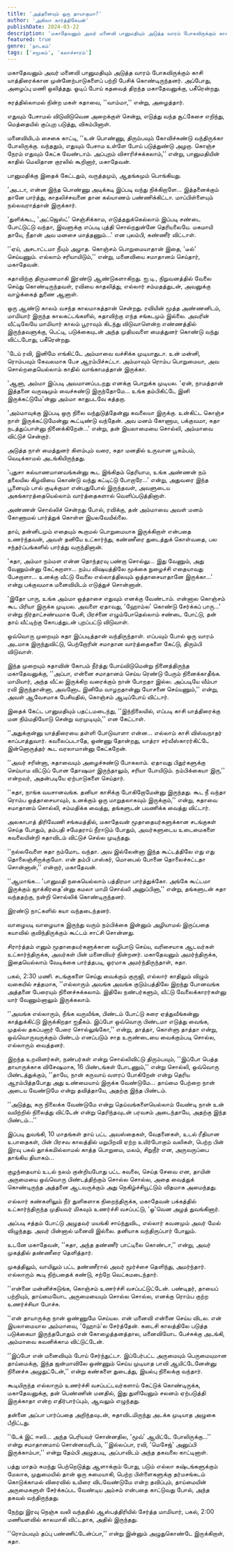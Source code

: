 ```yaml
---
title: 'அத்தனையும் ஒரு தாயாகுமா?'
author: 'அகிலா கார்த்திகேயன்'
publishDate: 2024-03-22
description: 'மகாதேவனும் அவர் மனைவி பானுமதியும் அடுத்த வாரம் போகவிருக்கும் காசி யாத்திரைக்கான முன்னேற்பாடுகளைப் பற்றி பேசிக் கொண்டிருந்தனர். அப்போது...'
featured: true
genre: 'நாடகம்'
tags: ['சமூகம்', 'கலாச்சாரம்']
---
```


மகாதேவனும் அவர் மனைவி பானுமதியும் அடுத்த வாரம் போகவிருக்கும் காசி யாத்திரைக்கான முன்னேற்பாடுகளைப் பற்றி பேசிக் கொண்டிருந்தனர். அப்போது, அழைப்பு மணி ஒலித்தது. ஓடிப் போய் கதவைத் திறந்த மகாதேவனுக்கு, பகீரென்றது.

சுரத்தில்லாமல் நின்ற மகள் சுதாவை, ''வாம்மா,'' என்று, அழைத்தார்.

எதுவும் பேசாமல் விடுவிடுவென அறைக்குள் சென்று, எடுத்து வந்த சூட்கேசை எறிந்து, மெத்தையில் குப்புற படுத்து, விசும்பினாள்.

மனைவியிடம் சைகை காட்டி, ''உன் பொண்ணு, திரும்பவும் கோவிச்சுண்டு வந்திருக்கா போலிருக்கு. வந்ததும், எதுவும் பேசாம உள்ளே போய் படுத்துண்டு அழறா. கொஞ்ச நேரம் எதுவும் கேட்க வேண்டாம். அப்புறம் விசாரிச்சுக்கலாம்,'' என்று, பானுமதியின் காதில் மெலிதான குரலில் கூறினார், மகாதேவன்.

பானுமதிக்கு இதைக் கேட்டதும், வருத்தமும், ஆதங்கமும் பொங்கியது.

'அடடா, என்ன இந்த பொண்ணு அடிக்கடி இப்படி வந்து நிக்கிறாளே... இத்தனைக்கும் தானே பார்த்து, காதலிச்சவனை தான கல்யாணம் பண்ணிக்கிட்டா. மாப்பிள்ளையும் நல்லவராத்தான் இருக்கார்.

'துளிக்கூட, 'அட்ஜெஸ்ட்' செஞ்சிக்காம, எடுத்ததுக்கெல்லாம் இப்படி சண்டை போட்டுட்டு வந்தா, இவளுக்கு எப்படி புத்தி சொல்றதுன்னே தெரியலையே. மகமாயி தாயே, நீதான் அவ மனசை மாத்தணும்...' என புலம்பி, கண்ணீர் விட்டாள்.

''ஏய், அசடாட்டமா நீயும் அழாத. கொஞ்சம் பொறுமையாதான் இதை, 'டீல்' செய்யணும். எல்லாம் சரியாயிடும்,'' என்று, மனைவியை சமாதானம் செய்தார், மகாதேவன்.

சுதாவிற்கு திருமணமாகி இரண்டு ஆண்டுகளாகிறது. ஐ.டி., நிறுவனத்தில் வேலை செய்து கொண்டிருந்தவள், ரவியை காதலித்து, எல்லார் சம்மதத்துடன், அவனுக்கு வாழ்க்கைத் துணை ஆனாள்.

ஒரு ஆண்டு காலம் வசந்த காலமாகத்தான் சென்றது. ரவியின் மூத்த அண்ணனிடம், மாமியார் இருந்த காலகட்டங்களில், சுதாவிற்கு எந்த சங்கடமும் இல்லை. அவரின் வீட்டிலேயே மாமியார் காலம் பூராவும் கிடந்து விடுவாளென்ற எண்ணத்தில் இருந்தவளுக்கு, பெட்டி, படுக்கையுடன் அந்த முதியவளை மைத்துனர் கொண்டு வந்து விட்டபோது, பகீரென்றது.

'டேய் ரவி, இனிமே எங்கிட்டே அம்மாவை வச்சிக்க முடியாதுடா. உன் மன்னி, ரொம்பவும் கேவலமாக பேச ஆரம்பிச்சுட்டா. அம்மாவும் ரொம்ப பொறுமையா, அவ சொல்றதையெல்லாம் காதில் வாங்காமத்தான் இருக்கா.

'ஆனா, அம்மா இப்படி அவமானப்படறது எனக்கு பொறுக்க முடியல. 'ஏன், நாமத்தான் இத்தனை வருஷமும் வைச்சுண்டு இருந்தோமே... உங்க தம்பிகிட்டே இனி இருக்கட்டுமே'ன்னு அம்மா காதுபடவே கத்தறா.

'அம்மாவுக்கு இப்படி ஒரு நிலை வந்துடுத்தேன்னு கவலையா இருக்கு. உன்கிட்ட கொஞ்ச நாள் இருக்கட்டுமேன்னு கூட்டிண்டு வந்தேன். அவ மனம் கோணாம, பக்குவமா, சுதா நடத்துப்பாள்னு நினைக்கிறேன்...' என்று, தன் இயலாமையை சொல்லி, அம்மாவை விட்டுச் சென்றார்.

அடுத்த நாள் மைத்துனர் கிளம்பும் வரை, சுதா மனதில் உருவான பூகம்பம், வெடிக்காமல் அடங்கியிருந்தது.

'புதுசா கல்யாணமானவங்கன்னு கூட இங்கிதம் தெரியாம, உங்க அண்ணன் நம் தலையில கிழவியை கொண்டு வந்து கட்டிட்டு போறாரே...' என்று, அதுவரை இந்த பூனையும் பால் குடிக்குமா என்பதுபோல் இருந்தவள், அவளுடைய அகங்காரத்தையெல்லாம் வார்த்தைகளால் வெளிப்படுத்தினாள்.

அண்ணன் சொல்லிச் சென்றது போல், ரவிக்கு, தன் அம்மாவை அவள் மனம் கோணாமல் பார்த்துக் கொள்ள இயலவேயில்லை.

தாய், தன்னிடமும் எதையும் கூறாமல் பொறுமையாக இருக்கிறாள் என்பதை உணர்ந்தவன், அவள் தனியே உட்கார்ந்து, கண்ணீரை துடைத்துக் கொள்வதை, பல சந்தர்ப்பங்களில் பார்த்து வருந்தினான்.

'சுதா, அம்மா நம்மள என்ன தொந்தரவு பண்றா சொல்லு... இது வேணும், அது வேணும்ன்னு கேட்கறாளா... நம்ப விஷயத்திலே மூக்கை நுழைச்சி எதையாவது பேசறாளா... உனக்கு வீட்டு வேலை எல்லாத்திலயும் ஒத்தாசையாதானே இருக்கா...' என்று பக்குவமாக மனைவியிடம் எடுத்துச் சொன்னான்.

'இதோ பாரு, உங்க அம்மா ஒத்தாசை எதுவும் எனக்கு வேண்டாம். என்னால கொஞ்சம் கூட பிரியா இருக்க முடியல. அவளை ஏதாவது, 'ஹோம்ல' கொண்டு சேர்க்கப் பாரு...' என்று நிர்தாட்சண்யமாக பேசி, பிரச்னை எழும்போதெல்லாம் சண்டை போட்டு, தன் தாய் வீட்டிற்கு கோபத்துடன் புறப்பட்டு விடுவாள்.

ஒவ்வொரு முறையும் சுதா இப்படித்தான் வந்திருந்தாள். எப்பவும் போல் ஒரு வாரம் அடமாக இருந்துவிட்டு, பெற்றோரின் சமாதான வார்த்தைகளை கேட்டு, திரும்பி விடுவாள்.

இந்த முறையும் சுதாவின் கோபம் நீர்த்து போய்விடுமென்று நினைத்திருந்த மகாதேவனுக்கு, ''அப்பா, என்னை சமாதானம் செய்ய ரெண்டு பேரும் நினைக்காதீங்க. மாமியார், அந்த வீட்ல இருக்கிற வரைக்கும் நான் போறதா இல்ல. அப்படியே வீம்பா ரவி இருந்தான்னா, அவனோட இனிமே வாழறதான்னு யோசனை செய்யணும்,'' என்று, அவள் ஆவேசமாக பேசியதில், கொஞ்சம் ஆடிப்போய் விட்டார்.

இதைக் கேட்ட பானுமதியும் பதட்டமடைந்து, ''இந்நிலையில், எப்படி காசி யாத்திரைக்கு மன நிம்மதியோடு சென்று வரமுடியும்,'' என கேட்டாள்.

''அதுக்குன்னு யாத்திரையை தள்ளி போடுவாளா என்ன... எல்லாம் காசி விஸ்வநாதர் காப்பாத்துவார். கவலைப்படாதே, ஒண்ணு தோன்றது, யாத்ரா சர்வீஸ்காரர்கிட்டே இன்னொருத்தர் கூட வரலாமான்னு கேட்கறேன்.

''அவர் சரின்னா, சுதாவையும் அழைச்சுண்டு போகலாம். ஏதாவது பிதுர்களுக்கு செய்யாம விட்டுப் போன தோஷமா இருந்தாலும், சரியா போயிடும். நம்பிக்கையா இரு,'' என்றவர், அதன்படியே ஏற்பாடுகளை செய்தார்.

''சுதா, நாங்க வயசானவங்க. தனியா காசிக்கு போகிறோமேன்னு இருந்தது. கூட நீ வந்தா ரொம்ப ஒத்தாசையாவும், உனக்கும் ஒரு மாறுதலாகவும் இருக்கும்,'' என்று, சுதாவை சமாதானம் சொல்லி, சம்மதிக்க வைத்து, தங்களுடன் பயணிக்க வைத்து விட்டார்.

அலகாபாத் திரிவேணி சங்கமத்தில், மகாதேவன் மூதாதையர்களுக்கான சடங்குகள் செய்த போதும், தம்பதி சமேதராய் நீராடும் போதும், அவர்களுடைய உடைமைகளை கவலையின்றி சுதாவிடம் விட்டுச் செல்ல முடிந்தது.

''நல்லவேளை சுதா நம்மோட வந்தா. அவ இல்லேன்னா இந்த கூட்டத்திலே எது எது தொலைஞ்சிருக்குமோ. என் தம்பி பாஸ்கர், மொபைல் போனை தொலைச்சுட்டதா சொன்னான்,'' என்றார், மகாதேவன்.

''ஆமாங்க... 'பானுமதி நகையெல்லாம் பத்திரமா பார்த்துக்கோ. அங்கே கூட்டமா இருக்கும் ஜாக்கிரதை'ன்னு கமலா மாமி சொல்லி அனுப்பினா,'' என்று, தங்களுடன் சுதா வந்ததற்கு, நன்றி சொல்லிக் கொண்டிருந்தனர்.

இரண்டு நாட்களில் கயா வந்தடைந்தனர்.

வாழையடி வாழையாக இருந்து வரும் நம்பிக்கை இன்னும் அழியாமல் இருப்பதை கயாவில் குவிந்திருக்கும் கூட்டம் சாட்சி சொன்னது.

சிரார்த்தம் எனும் மூதாதையர்களுக்கான வழிபாடு செய்ய, வரிசையாக ஆடவர்கள் உட்கார்ந்திருக்க, அவர்கள் பின் மனைவியர் நின்றனர். மகாதேவனும் அமர்ந்திருக்க, இதையெல்லாம் வேடிக்கை பார்த்தபடி, ஓரமாக அமர்ந்திருந்தாள், சுதா.

பகல், 2:30 மணி. சடங்குகளை செய்து வைக்கும் குருஜி, எல்லார் காதிலும் விழும் வகையில் சத்தமாக, ''எல்லாரும் அவங்க அவங்க குடும்பத்திலே இறந்து போனவங்க அத்தனை பேரையும் நினைச்சுக்கலாம். இதிலே நண்பர்களும், வீட்டு வேலைக்காரர்கள்னு யார் வேணும்னாலும் இருக்கலாம்.

''அவங்க எல்லாரும், நீங்க வருவீங்க, பிண்டம் போட்டு கரை ஏத்துவீங்கன்னு காத்துக்கிட்டு இருக்கிறதா ஐதீகம். இப்போ ஒவ்வொரு பிண்டமா எடுத்து வைங்க, முதல்ல தகப்பனார் பேரை சொல்லுங்கோ,'' என்று, தாத்தா, கொள்ளு தாத்தா என்று, ஒவ்வொருவருக்கும் பிண்டம் எனப்படும் சாத உருண்டையை வைக்கும்படி சொல்ல, எல்லாரும் வைத்தனர்.

இறந்த உறவினர்கள், நண்பர்கள் என்று சொல்லிவிட்டு திரும்பவும், ''இப்போ பெத்த தாயாருக்காக விசேஷமாக, 16 பிண்டங்கள் போடணும்,'' என்று சொல்லி, ஒவ்வொரு பிண்டத்துக்கும், ''தாயே, நான் கருவாய் வளரப் போகிறேன் என்று தெரிய ஆரம்பித்தபோது அது உண்மையாய் இருக்க வேண்டுமே... தாய்மை பேற்றை நான் அடைய வேண்டுமே என்று தவித்தாயே, அதற்கு இந்த பிண்டம்.

''அடுத்து, கரு நிலைக்க வேண்டுமே என்று தெய்வங்களையெல்லாம் வேண்டி நான் உன் வயிற்றில் நிலைத்து விட்டேன் என்று தெரிந்தவுடன் பரவசம் அடைந்தாயே, அதற்கு இந்த பிண்டம்...''

இப்படி துவங்கி, 10 மாதங்கள் தாய் பட்ட அவஸ்தைகள், வேதனைகள், உடல் ரீதியான உபாதைகள், பின் பிரசவ காலத்தில் மறுபிறவி ஏற்ற உயிர்போகும் வலிகள், பெற்ற பின் இரவு பகல் துாக்கமில்லாமல் காத்த பொறுமை, மலம், சிறுநீர் என, அருவருப்பை தாங்கிய தியாகம்...

குழந்தையாய் உடல் நலம் குன்றியபோது பட்ட கவலை, செய்த சேவை என, தாயின் அருமையை ஒவ்வொரு பிண்டத்திற்கும் சொல்ல சொல்ல, அதை வைத்துக் கொண்டிருந்த அத்தனை ஆடவருக்கும் அது நெகிழ்ச்சியூட்டும் விதமாக அமைந்தது.

எல்லார் கண்களிலும் நீர் துளிகளாக நிறைந்திருக்க, மகாதேவன் பக்கத்தில் உட்கார்ந்திருந்த முதியவர் மிகவும் உணர்ச்சி வசப்பட்டு, 'ஓ'வென அழத் துவங்கினார்.

அப்படி சத்தம் போட்டு அழுதவர் மயங்கி சாய்ந்துவிட, எல்லார் கவனமும் அவர் மேல் விழுந்தது. அவர் பின்னால் மனைவி இல்லை. தனியாக வந்திருப்பார் போலும்.

உடனே மகாதேவன், ''சுதா, அந்த தண்ணீர் பாட்டிலை கொண்டா,'' என்று, அவர் முகத்தில் தண்ணீரை தெளித்தார்.

முகத்திலும், வாயிலும் பட்ட தண்ணீரால் அவர் மூர்ச்சை தெளிந்து, அமர்ந்தார். எல்லாரும் கூடி நிற்பதைக் கண்டு, சற்றே வெட்கமடைந்தார்.

''என்னை மன்னிச்சுடுங்க, கொஞ்சம் உணர்ச்சி வசப்பட்டுட்டேன். பண்டிதர், தாயைப் பற்றியும், தாய்மையோட அருமையையும் சொல்ல சொல்ல, எனக்கு ரொம்ப குற்ற உணர்ச்சியா போச்சு.

''என் தாயாருக்கு நான் ஒண்ணுமே செய்யல. என் மனைவி என்னை செய்ய விடல. என் இயலாமையால அம்மாவை, 'ஹோம்'ல சேர்த்தேன். கடைசி காலத்திலே படுத்த படுக்கையா இருந்தபோதும் என் கோழைத்தனத்தால, மனைவியோட பேச்சுக்கு அடங்கி, அம்மாவை கவனிக்காம விட்டுட்டேன்.

''இப்போ என் மனைவியும் போய் சேர்ந்துட்டா. இப்பேர்பட்ட அருமையும் பெருமையுமான தாய்மைக்கு, இந்த ஜன்மாவிலே ஒண்ணும் செய்ய முடியாத பாவி ஆயிட்டேனேன்னு நினைச்சு அழுதுட்டேன்,'' என்று கண்களை துடைத்து, இயல்பு நிலைக்கு வந்தார்.

கூடியிருந்த எல்லாரும் உணர்ச்சி வசப்பட்டவர்களாய் கேட்டுக் கொண்டிருக்க, மகாதேவனுக்கு, தன் பெண்ணின் மனதில், இது துளியேனும் சலனம் ஏற்படுத்தி இருக்காதா என்ற எதிர்பார்ப்பும், ஆவலும் எழுந்தது.

தன்னை அப்பா பார்ப்பதை அறிந்தவுடன், சுதாவிடமிருந்து அடக்க முடியாத அழுகை பீறிட்டது.

''டேக் இட் ஈஸி... அந்த பெரியவர் சொன்னதில, 'மூவ்' ஆயிட்டே போலிருக்கு...'' என்று சமாதானமாய் சொன்னவரிடம், ''இல்லப்பா, ரவி, 'மெசேஜ்' அனுப்பி இருக்காம்பா,'' என்று தேம்பி அழுதபடி, அப்பாவிடம் அந்த தகவலை காட்டினாள்.

பத்து மாதம் சுமந்து பெற்றெடுத்து ஆளாக்கும் போது, படும் எல்லா கஷ்டங்களுக்கும் மேலாக, முதுமையில் தான் ஒரு சுமையாகி, பெற்ற பிள்ளைகளுக்கு தர்மசங்கடம் கொடுக்காமல் விரைவில் உயிரை விடவேண்டுமே என்ற தவிப்பும், தாய்மையின் அருமைகளுள் சேர்க்கப்பட வேண்டிய அம்சம் என்பதை காட்டுவது போல், அந்த தகவல் வந்திருந்தது.

நேற்று இரவு நெஞ்சு வலி வந்ததில் ஆஸ்பத்திரியில் சேர்த்த மாமியார், பகல், 2:00 மணியளவில் காலமாகி விட்டதாக, அதில் இருந்தது.

''ரொம்பவும் தப்பு பண்ணிட்டேன்ப்பா,'' என்று இன்னும் அழுதுகொண்டே இருக்கிறாள், சுதா.
